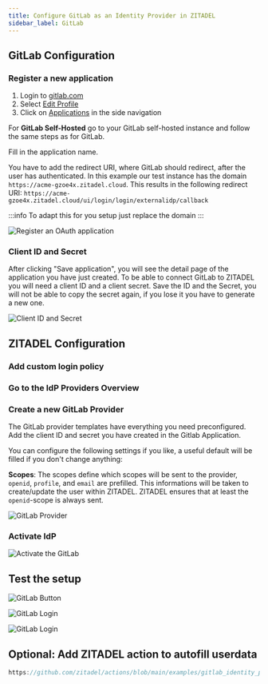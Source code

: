 ```yaml
---
title: Configure GitLab as an Identity Provider in ZITADEL
sidebar_label: GitLab
---
```



<Intro provider="GitLab"/>

## GitLab Configuration

### Register a new application

1. Login to [gitlab.com](https://gitlab.com)
2. Select [Edit Profile](https://gitlab.com/-/profile)
3. Click on [Applications](https://gitlab.com/-/profile/applications) in the side navigation

For **GitLab Self-Hosted** go to your GitLab self-hosted instance and follow the same steps as for GitLab.

Fill in the application name.

You have to add the redirect URI, where GitLab should redirect, after the user has authenticated.
In this example our test instance has the domain `https://acme-gzoe4x.zitadel.cloud`.
This results in the following redirect URI:
 `https://acme-gzoe4x.zitadel.cloud/ui/login/login/externalidp/callback`

:::info
To adapt this for you setup just replace the domain
:::

![Register an OAuth application](/img/guides/gitlab_app_registration.png)

### Client ID and Secret

After clicking "Save application", you will see the detail page of the application you have just created.
To be able to connect GitLab to ZITADEL you will need a client ID and a client secret.
Save the ID and the Secret, you will not be able to copy the secret again, if you lose it you have to generate a new one.

![Client ID and Secret](/img/guides/gitlab_app_id_secret.png)

## ZITADEL Configuration

### Add custom login policy

<CustomLoginPolicy/>

### Go to the IdP Providers Overview

<IDPsOverview templates="GitLab or GitLab Self Hosted"/>

### Create a new GitLab Provider

The GitLab provider templates have everything you need preconfigured.
Add the client ID and secret you have created in the Gitlab Application.

You can configure the following settings if you like, a useful default will be filled if you don't change anything:

**Scopes**: The scopes define which scopes will be sent to the provider, `openid`, `profile`, and `email` are prefilled. This informations will be taken to create/update the user within ZITADEL. ZITADEL ensures that at least the `openid`-scope is always sent.

<GeneralConfigDescription provider_account="GitLab account" />

![GitLab Provider](/img/guides/zitadel_gitlab_create_provider.png)

### Activate IdP

<Activate/>

![Activate the GitLab](/img/guides/zitadel_activate_gitlab.png)

## Test the setup

<TestSetup loginscreen="your GitLab login"/>

![GitLab Button](/img/guides/zitadel_login_gitlab.png)

![GitLab Login](/img/guides/gitlab_login.png)

<UnlinkedOAuth provider="GitLab"/>

![GitLab Login](/img/guides/zitadel_login_external_not_found_registration.png)

## Optional: Add ZITADEL action to autofill userdata

<PrefillAction fields="firstname and lastname" provider="GitLab"/>

```js reference
https://github.com/zitadel/actions/blob/main/examples/gitlab_identity_provider.js
```
